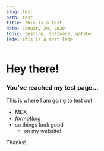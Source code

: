 ```yaml
---
slug: test
path: test
title: this is a test
date: January 29, 2020
topic: testing, software, gatsby
lede: this is a test lede
---
```

# Hey there!

### You've reached my test page...

This is where I am going to test out
* MDX
* *formatting*
* so things look good
    * on my website!

Thanks!
